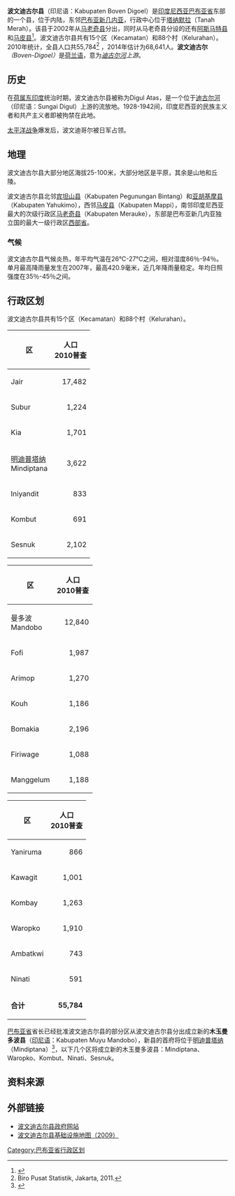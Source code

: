 {{Infobox settlement
| name = 波文迪古尔
| native_name = Boven Digoel
| settlement_type = 县<br>Kabupaten
| image_shield =Logo BOVENDIGOEL.jpg
| image_caption = 波文迪古尔县县徽
|subdivision_type       = 國家
|subdivision_name       = {{IDN}}
|subdivision_type1      = 省份
|subdivision_name1      = [[巴布亚省|巴布亚省]]
|subdivision_type2      = 行政中心
|subdivision_name2      = [[塔纳默拉|塔纳默拉]]
| nickname = 
| capital = [[丹那美拉|丹那美拉]]
|government_type        = 
|leader_title           = 摄政
|leader_name            = Benediktus Tambonop
|leader_title1          =
|leader_name1           = 
|leader_title2          =
|leader_name2           =
|leader_title3          =
|leader_name3           = 
|established_title      =  <!-- Settled -->
|established_date       = 
|established_title2     =  <!-- Incorporated (town) -->
|established_date2      = 
|established_title3     =  <!-- Incorporated (city) -->
|established_date3      = 
|area_magnitude         = 
|area_total_km2             = 27,108 
|area_total_sq_mi        = 
|area_land_km2              = 
|area_land_sq_mi         = 
|area_water_km2             = 
|area_water_sq_mi        = 
|area_water_percent     = 
|area_urban_km2             = 
|area_urban_sq_mi        = 
|area_metro_km2             = 
|area_metro_sq_mi        = 
|population_as_of       = 2014年
|population_note        = 
|pushpin_map=Indonesia
|population_total       = 68,641
|population_density_km2     = auto
|population_density_sq_mi = 
|population_metro       =
|population_density_metro_km2 =
|population_density_metro_sq_mi =
|population_urban       = 
|population_density_urban_km2 =
|population_density_urban_mi2 =
|timezone               = 印尼东部时区
|utc_offset             = +09:00
|timezone_DST           = 
|utc_offset_DST         = 
|latd= |latm= |lats= |latNS=
|longd= |longm= |longs= |longEW=
|elevation_m              = 
|elevation_ft           = 
|postal_code_type       =  <!-- enter ZIP code, Postcode, Post code, Postal code... -->
|postal_code            =
|area_code              =
|website                = http://www.bovendigoelkab.go.id/
|footnotes              = 
}}

'''波文迪古尔县'''（印尼语：Kabupaten Boven Digoel）是[[印度尼西亚|印度尼西亚]][[巴布亚省|巴布亚省]]东部的一个县，位于内陆，东邻[[巴布亚新几内亚|巴布亚新几内亚]]，行政中心位于[[塔纳默拉|塔纳默拉]]（Tanah Merah）。该县于2002年从[[马老奇县|马老奇县]]分出，同时从马老奇县分设的还有[[阿斯马特县|阿斯马特县]]和[[马皮县|马皮县]]<ref>{{Cite web |url=http://www.hukumonline.com/pusatdata/detail/17244/nprt/539/undangundang-nomor-26-tahun-2002 |title=存档副本 |access-date=2017-01-05 |archive-date=2018-09-04 |archive-url=https://web.archive.org/web/20180904221440/http://www.hukumonline.com/pusatdata/detail/17244/nprt/539/undangundang-nomor-26-tahun-2002 |dead-url=no }}</ref>。波文迪古尔县共有15个区（Kecamatan）和88个村（Kelurahan）。2010年统计，全县人口共55,784<ref>Biro Pusat Statistik, Jakarta, 2011.</ref> ，2014年估计为68,641人。'''波文迪古尔'''''（Boven-Digoel）''是[[荷兰语|荷兰语]]，意为''[[迪古尔河|迪古尔河]]上游''。

== 历史 ==

在[[荷属东印度|荷属东印度]]统治时期，波文迪古尔县被称为Digul Atas，是一个位于[[迪古尔河|迪古尔河]]（印尼语：Sungai Digul）上游的流放地。1928-1942间，印度尼西亚的民族主义者和共产主义者即被拘禁在此地。

[[太平洋战争|太平洋战争]]爆发后，波文迪哥尔被日军占领。

== 地理 ==

波文迪古尔县大部分地区海拔25-100米，大部分地区是平原，其余是山地和丘陵。

波文迪古尔县北邻[[宾坦山县|宾坦山县]]（Kabupaten Pegunungan Bintang）和[[亚胡基摩县|亚胡基摩县]]（Kabupaten Yahukimo），西邻[[马皮县|马皮县]]（Kabupaten Mappi），南邻印度尼西亚最大的次级行政区[[马老奇县|马老奇县]]（Kabupaten Merauke），东部是巴布亚新几内亚独立国的最大一级行政区[[西部省_(巴布亚纽几内亚)|西部省]]。

=== 气候 ===

波文迪古尔县气候炎热，年平均气温在26℃-27℃之间，相对湿度86％-94％。单月最高降雨量发生在2007年，最高420.9毫米，近几年降雨量稳定。年均日照强度在35％-45％之间。

== 行政区划 ==

波文迪古尔县共有15个区（Kecamatan）和88个村（Kelurahan）。

{{col-begin}}
{{col-3}}
{| class="wikitable"
|-
! 区 !! 人口<br>2010普查
|-
| Jair ||align="right"| 17,482
|-
| Subur || align="right"| 1,224
|-
| Kia ||align="right"| 1,701
|-
| [[明迪普塔纳|明迪普塔纳]]<br>Mindiptana || align="right"| 3,622
|-
| Iniyandit || align="right"| 833
|-
| Kombut ||align="right"| 691
|-
| Sesnuk ||align="right"| 2,102
|}
{{col-3}}
{| class="wikitable"
|-
! 区 !! 人口<br>2010普查 
|-
| 曼多波<br>Mandobo || align="right"| 12,840
|-
| Fofi ||align="right"| 1,987
|-
| Arimop ||align="right"| 1,270
|-
| Kouh || align="right"| 1,186
|-
| Bomakia ||align="right"| 2,196
|-
| Firiwage || align="right"| 1,088
|-
| Manggelum ||align="right"| 1,188
|}
{{col-3}}
{| class="wikitable"
|-
! 区 !! 人口<br>2010普查
|-
| Yaniruma ||align="right"| 866
|-
| Kawagit || align="right"| 1,001 
|-
| Kombay || align="right"| 1,263
|-
| Waropko ||align="right"| 1,910
|-
| Ambatkwi ||align="right"| 743
|-
| Ninati ||align="right"| 591
|-
| '''合计''' || align="right"| '''55,784''' 
|}
{{col-end}}

[[巴布亚省|巴布亚省]]省长已经批准波文迪古尔县的部分区从波文迪古尔县分出成立新的'''木玉曼多波县'''（[[印尼语|印尼语]]：Kabupaten Muyu Mandobo），新县的首府将位于[[明迪普塔纳|明迪普塔纳]]（Mindiptana）<ref>{{Cite web |url=http://beritamerauke.blogspot.ie/2009/02/pemekaran-kabupaten-muyu-mandobo.html |title=存档副本 |access-date=2017-01-05 |archive-date=2017-01-06 |archive-url=https://web.archive.org/web/20170106173137/http://beritamerauke.blogspot.ie/2009/02/pemekaran-kabupaten-muyu-mandobo.html |dead-url=no }}</ref>，以下几个区将成立新的木玉曼多波县：Mindiptana、Waropko、Kombut、Ninati、Sesnuk。

== 资料来源 ==

<references />

== 外部链接 ==

* [http://www.bovendigoelkab.go.id/ 波文迪古尔县政府网站] {{Wayback|url=http://www.bovendigoelkab.go.id/ |date=20210125211055 }}
* [https://web.archive.org/web/20170803130019/http://loketpeta.pu.go.id/peta-infrastruktur-kabupaten-boven-digoel-2009/ 波文迪古尔县基础设施地图（2009）]

{{巴布亚省行政区划}}

[[Category:巴布亚省行政区划|Category:巴布亚省行政区划]]